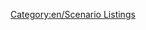 [[Category:en/Scenario Listings]]
{{en/scenario|title= Isle Of Wight 
|minimap=Screenshot.jpg
|screenshot=Minimap.jpg‎
|description= Isle Of Wight Scenario. Has all the main towns and small villages. Limited industries and mostly farms to reflect real siutuation. Also has some bigger towns on the mainland. You will need to download new grf in order to have the required grf for this to work. Please do not build bridges to the mainland as this will ruin the scenario. 
|difficulty=Easy
|setting=[[en/Temperate]]
|size=256x256
|relief=Hilly 
|towns=High
|industries=Low
[[http://en.wikipedia.org/wiki/Isle_of_Wight]]
|version=1.2.0
|author=[[en/unsorted/LLgoatJ]]
|download_url=http://llgoatj.yolasite.com/resources/iow.scn
}}